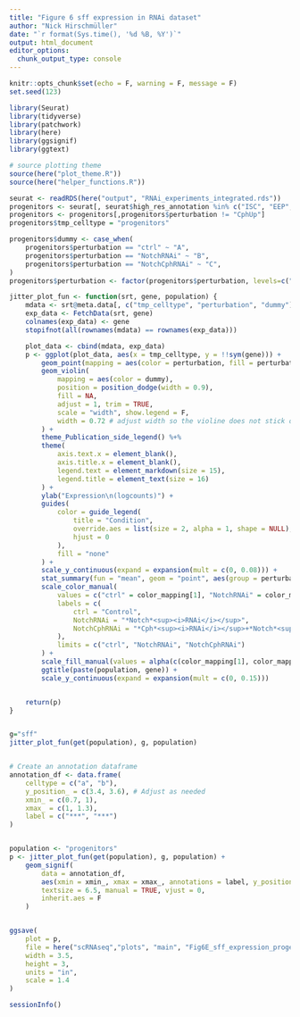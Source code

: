 ```yaml
---
title: "Figure 6 sff expression in RNAi dataset"
author: "Nick Hirschmüller"
date: "`r format(Sys.time(), '%d %B, %Y')`"
output: html_document
editor_options: 
  chunk_output_type: console
---
```


```r
knitr::opts_chunk$set(echo = F, warning = F, message = F)
set.seed(123)
```


```r
library(Seurat)
library(tidyverse)
library(patchwork)
library(here)
library(ggsignif)
library(ggtext)

# source plotting theme
source(here("plot_theme.R"))
source(here("helper_functions.R"))
```


```r
seurat <- readRDS(here("output", "RNAi_experiments_integrated.rds"))
progenitors <- seurat[, seurat$high_res_annotation %in% c("ISC", "EEP", "EB")]
progenitors <- progenitors[,progenitors$perturbation != "CphUp"]
progenitors$tmp_celltype = "progenitors"

progenitors$dummy <- case_when(
    progenitors$perturbation == "ctrl" ~ "A",
    progenitors$perturbation == "NotchRNAi" ~ "B",
    progenitors$perturbation == "NotchCphRNAi" ~ "C",
)
progenitors$perturbation <- factor(progenitors$perturbation, levels=c("ctrl","NotchRNAi","NotchCphRNAi"))

jitter_plot_fun <- function(srt, gene, population) {
    mdata <- srt@meta.data[, c("tmp_celltype", "perturbation", "dummy")]
    exp_data <- FetchData(srt, gene)
    colnames(exp_data) <- gene
    stopifnot(all(rownames(mdata) == rownames(exp_data)))

    plot_data <- cbind(mdata, exp_data)
    p <- ggplot(plot_data, aes(x = tmp_celltype, y = !!sym(gene))) +
        geom_point(mapping = aes(color = perturbation, fill = perturbation), size = 0.65, stroke = 0.4, shape = 21, position = position_jitterdodge(dodge.width = 0.9)) +
        geom_violin(
            mapping = aes(color = dummy),
            position = position_dodge(width = 0.9),
            fill = NA,
            adjust = 1, trim = TRUE,
            scale = "width", show.legend = F,
            width = 0.72 # adjust width so the violine does not stick out too much
        ) +
        theme_Publication_side_legend() %+%
        theme(
            axis.text.x = element_blank(),
            axis.title.x = element_blank(),
            legend.text = element_markdown(size = 15),
            legend.title = element_text(size = 16)
        ) +
        ylab("Expression\n(logcounts)") +
        guides(
            color = guide_legend(
                title = "Condition",
                override.aes = list(size = 2, alpha = 1, shape = NULL),
                hjust = 0
            ),
            fill = "none"
        ) +
        scale_y_continuous(expand = expansion(mult = c(0, 0.08))) +
        stat_summary(fun = "mean", geom = "point", aes(group = perturbation), color = "black", size = 3, shape = 8, stroke = 0.95, position = position_dodge(width = 0.9)) +
        scale_color_manual(
            values = c("ctrl" = color_mapping[1], "NotchRNAi" = color_mapping[4], NotchCphRNAi = "#00ba38", A = "black", B = "black", C = "black"),
            labels = c(
                ctrl = "Control",
                NotchRNAi = "*Notch*<sup><i>RNAi</i></sup>",
                NotchCphRNAi = "*Cph*<sup><i>RNAi</i></sup>+*Notch*<sup><i>RNAi</i></sup>"
            ),
            limits = c("ctrl", "NotchRNAi", "NotchCphRNAi")
        ) +
        scale_fill_manual(values = alpha(c(color_mapping[1], color_mapping[4], "#00ba38"), 0.4)) +
        ggtitle(paste(population, gene)) +
        scale_y_continuous(expand = expansion(mult = c(0, 0.15)))


    return(p)
}


g="sff"
jitter_plot_fun(get(population), g, population)


# Create an annotation dataframe
annotation_df <- data.frame(
    celltype = c("a", "b"),
    y_position_ = c(3.4, 3.6), # Adjust as needed
    xmin_ = c(0.7, 1),
    xmax_ = c(1, 1.3),
    label = c("***", "***")
)


population <- "progenitors"
p <- jitter_plot_fun(get(population), g, population) +
    geom_signif(
        data = annotation_df,
        aes(xmin = xmin_, xmax = xmax_, annotations = label, y_position = y_position_, group = celltype),
        textsize = 6.5, manual = TRUE, vjust = 0,
        inherit.aes = F
    )


ggsave(
    plot = p,
    file = here("scRNAseq","plots", "main", "Fig6E_sff_expression_progenitors_RNAi.pdf"),
    width = 3.5,
    height = 3,
    units = "in",
    scale = 1.4
)
```

```r
sessionInfo()
```

